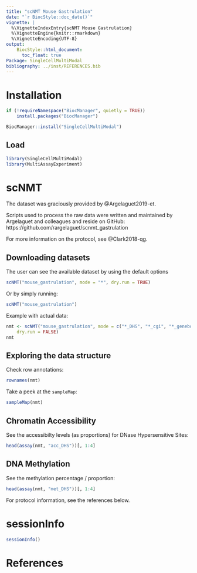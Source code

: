 ```yaml
---
title: "scNMT Mouse Gastrulation"
date: "`r BiocStyle::doc_date()`"
vignette: |
  %\VignetteIndexEntry{scNMT Mouse Gastrulation}
  %\VignetteEngine{knitr::rmarkdown}
  %\VignetteEncoding{UTF-8}
output:
    BiocStyle::html_document:
      toc_float: true
Package: SingleCellMultiModal
bibliography: ../inst/REFERENCES.bib
---
```


# Installation

```r
if (!requireNamespace("BiocManager", quietly = TRUE))
    install.packages("BiocManager")

BiocManager::install("SingleCellMultiModal")
```

## Load

```r
library(SingleCellMultiModal)
library(MultiAssayExperiment)
```

# scNMT

The dataset was graciously provided by @Argelaguet2019-et.

Scripts used to process the raw data were written and maintained by Argelaguet
and colleagues and reside on GitHub:
https://github.com/rargelaguet/scnmt_gastrulation

For more information on the protocol, see @Clark2018-qg.

## Downloading datasets

The user can see the available dataset by using the default options

```r
scNMT("mouse_gastrulation", mode = "*", dry.run = TRUE)
```

Or by simply running:

```r
scNMT("mouse_gastrulation")
```

Example with actual data:

```r
nmt <- scNMT("mouse_gastrulation", mode = c("*_DHS", "*_cgi", "*_genebody"),
    dry.run = FALSE)
nmt
```

## Exploring the data structure

Check row annotations:

```r
rownames(nmt)
```

Take a peek at the `sampleMap`:

```r
sampleMap(nmt)
```

## Chromatin Accessibility

See the accessibilty levels (as proportions) for DNase Hypersensitive Sites:

```r
head(assay(nmt, "acc_DHS"))[, 1:4]
```

## DNA Methylation

See the methylation percentage / proportion:

```r
head(assay(nmt, "met_DHS"))[, 1:4]
```

For protocol information, see the references below.

# sessionInfo

```r
sessionInfo()
```

# References
